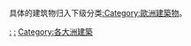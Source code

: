 {{Commons category|Architecture of Europe}}
具体的建筑物归入下级分类[[:Category:歐洲建築物‎|:Category:歐洲建築物‎]]。

[[Category:欧洲艺术|:]]
[[Category:歐洲文化|:]]
[[Category:各大洲建築|Category:各大洲建築]]